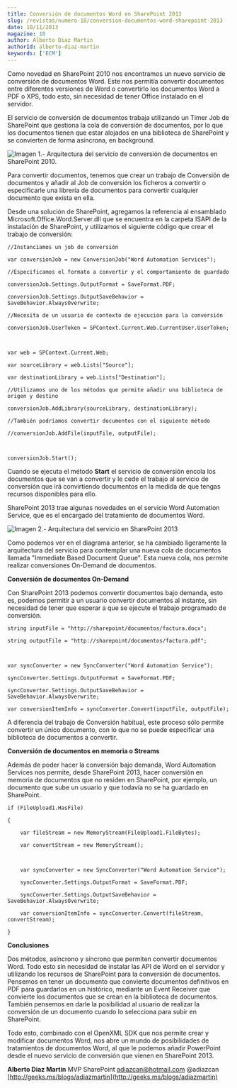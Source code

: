 ```yaml
---
title: Conversión de documentos Word en SharePoint 2013
slug: /revistas/numero-18/conversion-documentos-word-sharepoint-2013
date: 10/11/2013
magazine: 18
author: Alberto Diaz Martin
authorId: alberto-diaz-martin
keywords: ['ECM']
---
```






​Como novedad en SharePoint 2010 nos encontramos un nuevo servicio de conversión de documentos Word. Este nos permitía convertir documentos entre diferentes versiones de Word o convertirlo los documentos Word a PDF o XPS, todo esto, sin necesidad de tener Office instalado en el servidor.

El servicio de conversión de documentos trabaja utilizando un Timer Job de SharePoint que gestiona la cola de conversión de documentos, por lo que los documentos tienen que estar alojados en una biblioteca de SharePoint y se convierten de forma asíncrona, en background.

![Imagen 1.- Arquitectura del servicio de conversión de documentos en SharePoint 2010.](../../../images/numero18/conversion-documentos-word-sharepoint-2013/imagen1.jpg)

Para convertir documentos, tenemos que crear un trabajo de Conversión de documentos y añadir al Job de conversión los ficheros a convertir o especificarle una librería de documentos para convertir cualquier documento que exista en ella.

Desde una solución de SharePoint, agregamos la referencia al ensamblado Microsoft.Office.Word.Server.dll que se encuentra en la carpeta ISAPI de la instalación de SharePoint, y utilizamos el siguiente código que crear el trabajo de conversión:

```
//Instanciamos un job de conversión
```

```
var conversionJob = new ConversionJob("Word Automation Services");
```

```
//Especificamos el formato a convertir y el comportamiento de guardado
```

```
conversionJob.Settings.OutputFormat = SaveFormat.PDF;
```

```
conversionJob.Settings.OutputSaveBehavior = SaveBehavior.AlwaysOverwrite;
```

```
//Necesita de un usuario de contexto de ejecución para la conversión
```

```
conversionJob.UserToken = SPContext.Current.Web.CurrentUser.UserToken;
```

```
 
```

```
var web = SPContext.Current.Web;
```

```
var sourceLibrary = web.Lists["Source"];
```

```
var destinationLibrary = web.Lists["Destination"];
```

```
//Utilizamos uno de los métodos que permite añadir una biblioteca de origen y destino
```

```
conversionJob.AddLibrary(sourceLibrary, destinationLibrary);
```

```
//También podríamos convertir documentos con el siguiente método
```

```
//conversionJob.AddFile(inputFile, outputFile);
```

```
 
```

```
conversionJob.Start();
```

Cuando se ejecuta el método **Start** el servicio de conversión encola los documentos que se van a convertir y le cede el trabajo al servicio de conversión que irá convirtiendo documentos en la medida de que tengas recursos disponibles para ello.

SharePoint 2013 trae algunas novedades en el servicio Word Automation Service, que es el encargado del tratamiento de documentos Word.

![Imagen 2.- Arquitectura del servicio en SharePoint 2013](../../../images/numero18/conversion-documentos-word-sharepoint-2013/imagen2.png)

Como podemos ver en el diagrama anterior, se ha cambiado ligeramente la arquitectura del servicio para contemplar una nueva cola de documentos llamada "Immediate Based Document Queue". Esta nueva cola, nos permite realizar conversiones On-Demand de documentos.

**Conversión de documentos On-Demand**

Con SharePoint 2013 podemos convertir documentos bajo demanda, esto es, podemos permitir a un usuario convertir documentos al instante, sin necesidad de tener que esperar a que se ejecute el trabajo programado de conversión.

```
string inputFile = "http://sharepoint/documentos/factura.docx";
```

```
string outputFile = "http://sharepoint/documentos/factura.pdf";
```

```
 
```

```
var syncConverter = new SyncConverter("Word Automation Service");
```

```
syncConverter.Settings.OutputFormat = SaveFormat.PDF;
```

```
syncConverter.Settings.OutputSaveBehavior = SaveBehavior.AlwaysOverwrite;
```

```
var conversionItemInfo = syncConverter.Convert(inputFile, outputFile);
```

A diferencia del trabajo de Conversión habitual, este proceso sólo permite convertir un único documento, con lo que no se puede especificar una biblioteca de documentos a convertir.

**Conversión de documentos en memoria o Streams**

Además de poder hacer la conversión bajo demanda, Word Automation Services nos permite, desde SharePoint 2013, hacer conversión en memoria de documentos que no residen en SharePoint, por ejemplo, un documento que sube un usuario y que todavía no se ha guardado en SharePoint.

```
if (FileUpload1.HasFile)
```

```
{
```

```
    var fileStream = new MemoryStream(FileUpload1.FileBytes);
```

```
    var convertStream = new MemoryStream();
```

```
 
```

```
    var syncConverter = new SyncConverter("Word Automation Service");
```

```
    syncConverter.Settings.OutputFormat = SaveFormat.PDF;
```

```
    syncConverter.Settings.OutputSaveBehavior = SaveBehavior.AlwaysOverwrite;
```

```
    var conversionItemInfo = syncConverter.Convert(fileStream, convertStream);
```

```
}
```

**Conclusiones**

Dos métodos, asíncrono y síncrono que permiten convertir documentos Word. Todo esto sin necesidad de instalar las API de Word en el servidor y utilizando los recursos de SharePoint para la conversión de documentos. Pensemos en tener un documento que convierte documentos definitivos en PDF para guardarlos en un histórico, mediante un Event Receiver que convierte los documentos que se crean en la biblioteca de documentos. También pensemos en darle la posibilidad al usuario de realizar la conversión de un documento cuando lo selecciona para subir en SharePoint.

Todo esto, combinado con el OpenXML SDK que nos permite crear y modificar documentos Word, nos abre un mundo de posibilidades de tratamientos de documentos Word, al que le podemos añadir PowerPoint desde el nuevo servicio de conversión que vienen en SharePoint 2013.



**Alberto Diaz Martin**
 MVP SharePoint
 [adiazcan@hotmail.com](mailto:adiazcan@hotmail.com) 
 @adiazcan
 [http://geeks.ms/blogs/adiazmartin](http://geeks.ms/blogs/adiazmartin)

 
 
